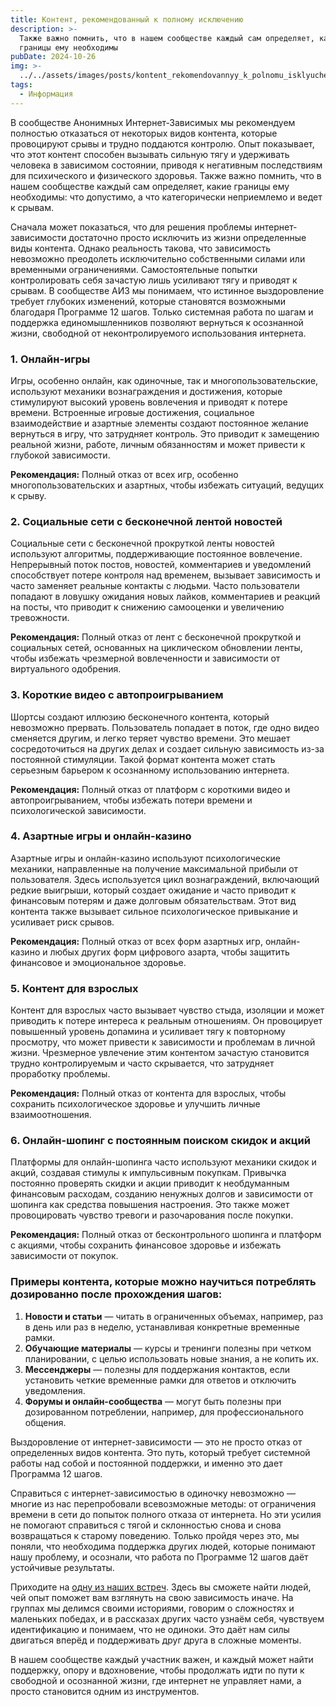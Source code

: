 ```yaml
---
title: Контент, рекомендованный к полному исключению
description: >-
  Также важно помнить, что в нашем сообществе каждый сам определяет, какие
  границы ему необходимы
pubDate: 2024-10-26
img: >-
  ../../assets/images/posts/kontent_rekomendovannyy_k_polnomu_isklyucheniyu/img.webp
tags:
  - Информация
---
```

В сообществе Анонимных Интернет-Зависимых мы рекомендуем полностью отказаться от некоторых видов контента, которые провоцируют срывы и трудно поддаются контролю. Опыт показывает, что этот контент способен вызывать сильную тягу и удерживать человека в зависимом состоянии, приводя к негативным последствиям для психического и физического здоровья. Также важно помнить, что в нашем сообществе каждый сам определяет, какие границы ему необходимы: что допустимо, а что категорически неприемлемо и ведет к срывам.&#x20;

Сначала может показаться, что для решения проблемы интернет-зависимости достаточно просто исключить из жизни определенные виды контента. Однако реальность такова, что зависимость невозможно преодолеть исключительно собственными силами или временными ограничениями.
Самостоятельные попытки контролировать себя зачастую лишь усиливают тягу и приводят к срывам.
В сообществе АИЗ мы понимаем, что истинное выздоровление требует глубоких изменений, которые становятся возможными благодаря Программе 12 шагов. Только системная работа по шагам и поддержка единомышленников позволяют вернуться к осознанной жизни, свободной от неконтролируемого использования интернета.

### 1. **Онлайн-игры**

Игры, особенно онлайн, как одиночные, так и многопользовательские, используют механики вознаграждения и достижения, которые стимулируют высокий уровень вовлечения и приводят к потере времени. Встроенные игровые достижения, социальное взаимодействие и азартные элементы создают постоянное желание вернуться в игру, что затрудняет контроль. Это приводит к замещению реальной жизни, работе, личным обязанностям и может привести к глубокой зависимости.

**Рекомендация:** Полный отказ от всех игр, особенно многопользовательских и азартных, чтобы избежать ситуаций, ведущих к срыву.

### 2. **Социальные сети с бесконечной лентой новостей**

Социальные сети с бесконечной прокруткой ленты новостей используют алгоритмы, поддерживающие постоянное вовлечение. Непрерывный поток постов, новостей, комментариев и уведомлений способствует потере контроля над временем, вызывает зависимость и часто заменяет реальные контакты с людьми. Часто пользователи попадают в ловушку ожидания новых лайков, комментариев и реакций на посты, что приводит к снижению самооценки и увеличению тревожности.

**Рекомендация:** Полный отказ от лент с бесконечной прокруткой и социальных сетей, основанных на циклическом обновлении ленты, чтобы избежать чрезмерной вовлеченности и зависимости от виртуального одобрения.

### 3. **Короткие видео с автопроигрыванием**

Шортсы создают иллюзию бесконечного контента, который невозможно прервать. Пользователь попадает в поток, где одно видео сменяется другим, и легко теряет чувство времени. Это мешает сосредоточиться на других делах и создает сильную зависимость из-за постоянной стимуляции. Такой формат контента может стать серьезным барьером к осознанному использованию интернета.

**Рекомендация:** Полный отказ от платформ с короткими видео и автопроигрыванием, чтобы избежать потери времени и психологической зависимости.

### 4. **Азартные игры и онлайн-казино**

Азартные игры и онлайн-казино используют психологические механики, направленные на получение максимальной прибыли от пользователя. Здесь используется цикл вознаграждений, включающий редкие выигрыши, который создает ожидание и часто приводит к финансовым потерям и даже долговым обязательствам. Этот вид контента также вызывает сильное психологическое привыкание и усиливает риск срывов.

**Рекомендация:** Полный отказ от всех форм азартных игр, онлайн-казино и любых других форм цифрового азарта, чтобы защитить финансовое и эмоциональное здоровье.

### 5. **Контент для взрослых**

Контент для взрослых часто вызывает чувство стыда, изоляции и может приводить к потере интереса к реальным отношениям. Он провоцирует повышенный уровень допамина и усиливает тягу к повторному просмотру, что может привести к зависимости и проблемам в личной жизни. Чрезмерное увлечение этим контентом зачастую становится трудно контролируемым и часто скрывается, что затрудняет проработку проблемы.

**Рекомендация:** Полный отказ от контента для взрослых, чтобы сохранить психологическое здоровье и улучшить личные взаимоотношения.

### 6. **Онлайн-шопинг с постоянным поиском скидок и акций**

Платформы для онлайн-шопинга часто используют механики скидок и акций, создавая стимулы к импульсивным покупкам. Привычка постоянно проверять скидки и акции приводит к необдуманным финансовым расходам, созданию ненужных долгов и зависимости от шопинга как средства повышения настроения. Это также может провоцировать чувство тревоги и разочарования после покупки.

**Рекомендация:** Полный отказ от бесконтрольного шопинга и платформ с акциями, чтобы сохранить финансовое здоровье и избежать зависимости от покупок.

### Примеры контента, которые можно научиться потреблять дозированно после прохождения шагов:

1. **Новости и статьи** — читать в ограниченных объемах, например, раз в день или раз в неделю, устанавливая конкретные временные рамки.
2. **Обучающие материалы** — курсы и тренинги полезны при четком планировании, с целью использовать новые знания, а не копить их.
3. **Мессенджеры** — полезны для поддержания контактов, если установить четкие временные рамки для ответов и отключить уведомления.
4. **Форумы и онлайн-сообщества** — могут быть полезны при дозированном потреблении, например, для профессионального общения.

Выздоровление от интернет-зависимости — это не просто отказ от определенных видов контента. Это путь, который требует системной работы над собой и постоянной поддержки, и именно это дает Программа 12 шагов.

Справиться с интернет-зависимостью в одиночку невозможно — многие из нас перепробовали всевозможные методы: от ограничения времени в сети до попыток полного отказа от интернета. Но эти усилия не помогают справиться с тягой и склонностью снова и снова возвращаться к старому поведению. Только пройдя через это, мы поняли, что необходима поддержка других людей, которые понимают нашу проблему, и осознали, что работа по Программе 12 шагов даёт устойчивые результаты.

Приходите на [одну из наших встреч](https://internetaddicts.ru/groups/). Здесь вы сможете найти людей, чей опыт поможет вам взглянуть на свою зависимость иначе. На группах мы делимся своими историями, говорим о сложностях и маленьких победах, и в рассказах других часто узнаём себя, чувствуем идентификацию и понимаем, что не одиноки. Это даёт нам силы двигаться вперёд и поддерживать друг друга в сложные моменты.

В нашем сообществе каждый участник важен, и каждый может найти поддержку, опору и вдохновение, чтобы продолжать идти по пути к свободной и осознанной жизни, где интернет не управляет нами, а просто становится одним из инструментов.
